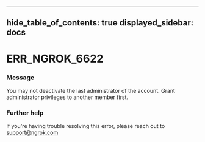 

---
hide_table_of_contents: true
displayed_sidebar: docs
---


# ERR_NGROK_6622

### Message
You may not deactivate the last administrator of the account. Grant administrator privileges to another member first.

<ErrorDetails />



### Further help
If you're having trouble resolving this error, please reach out to [support@ngrok.com](mailto:support@ngrok.com?subject=Help%20with%20ERR_NGROK_6622)

